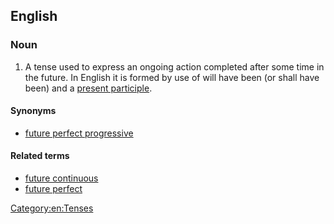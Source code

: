 ==English==

===Noun===
{{examples-right|By the end of this year, I '''will have been working''' here for 10 years.}}
{{en-noun|head=[[future]] [[perfect]] [[continuous]]|es}}

# {{lb|en|grammar}} A tense used to express an ongoing action completed after some time in the future. In English it is formed by use of will have been (or shall have been) and a [[present participle]].

====Synonyms====
* [[future perfect progressive]]

====Related terms====
* [[future continuous]]
* [[future perfect]]

[[Category:en:Tenses]]